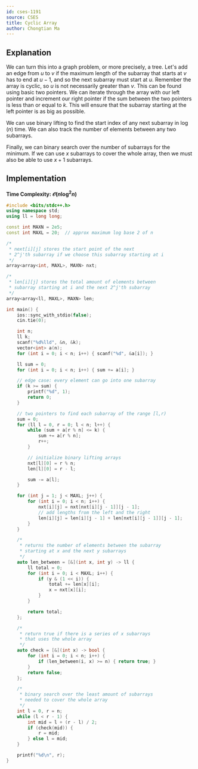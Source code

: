 ```yaml
---
id: cses-1191
source: CSES
title: Cyclic Array
author: Chongtian Ma
---
```


## Explanation

We can turn this into a graph problem, or more precisely, a tree. Let's add an edge from $u$ to $v$ if the maximum length of the subarray that starts at $v$ has to end at $u-1$, and so the next subarray must start at $u$. Remember the array is cyclic, so $u$ is not necessarily greater than $v$. This can be found using basic two pointers. We can iterate through the array with our left pointer and increment our right pointer if the sum between the two pointers is less than or equal to $k$. This will ensure that the subarray starting at the left pointer is as big as possible.

We can use binary lifting to find the start index of any next subarray in $\log(n)$ time. We can also track the number of elements between any two subarrays.

Finally, we can binary search over the number of subarrays for the minimum. If we can use $x$ subarrays to cover the whole array, then we must also be able to use $x+1$ subarrays.

## Implementation

**Time Complexity: $\mathcal O(n \log^2n)$**

<LanguageSection>
<CPPSection>

```cpp
#include <bits/stdc++.h>
using namespace std;
using ll = long long;

const int MAXN = 2e5;
const int MAXL = 20;  // approx maximum log base 2 of n

/*
 * next[i][j] stores the start point of the next
 * 2^j'th subarray if we choose this subarray starting at i
 */
array<array<int, MAXL>, MAXN> nxt;

/*
 * len[i][j] stores the total amount of elements between
 * subarray starting at i and the next 2^j'th subarray
 */
array<array<ll, MAXL>, MAXN> len;

int main() {
	ios::sync_with_stdio(false);
	cin.tie(0);

	int n;
	ll k;
	scanf("%d%lld", &n, &k);
	vector<int> a(n);
	for (int i = 0; i < n; i++) { scanf("%d", &a[i]); }

	ll sum = 0;
	for (int i = 0; i < n; i++) { sum += a[i]; }

	// edge case: every element can go into one subarray
	if (k >= sum) {
		printf("%d", 1);
		return 0;
	}

	// two pointers to find each subarray of the range [l,r)
	sum = 0;
	for (ll l = 0, r = 0; l < n; l++) {
		while (sum + a[r % n] <= k) {
			sum += a[r % n];
			r++;
		}

		// initialize binary lifting arrays
		nxt[l][0] = r % n;
		len[l][0] = r - l;

		sum -= a[l];
	}

	for (int j = 1; j < MAXL; j++) {
		for (int i = 0; i < n; i++) {
			nxt[i][j] = nxt[nxt[i][j - 1]][j - 1];
			// add lengths from the left and the right
			len[i][j] = len[i][j - 1] + len[nxt[i][j - 1]][j - 1];
		}
	}

	/*
	 * returns the number of elements between the subarray
	 * starting at x and the next y subarrays
	 */
	auto len_between = [&](int x, int y) -> ll {
		ll total = 0;
		for (int i = 0; i < MAXL; i++) {
			if (y & (1 << i)) {
				total += len[x][i];
				x = nxt[x][i];
			}
		}

		return total;
	};

	/*
	 * return true if there is a series of x subarrays
	 * that uses the whole array
	 */
	auto check = [&](int x) -> bool {
		for (int i = 0; i < n; i++) {
			if (len_between(i, x) >= n) { return true; }
		}
		return false;
	};

	/*
	 * binary search over the least amount of subarrays
	 * needed to cover the whole array
	 */
	int l = 0, r = n;
	while (l < r - 1) {
		int mid = l + (r - l) / 2;
		if (check(mid)) {
			r = mid;
		} else l = mid;
	}

	printf("%d\n", r);
}
```
</CPPSection>
</LanguageSection>
